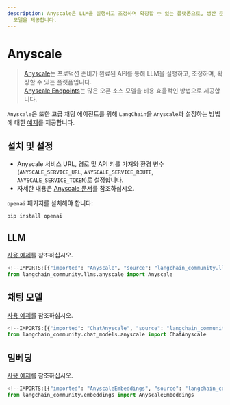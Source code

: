```yaml
---
description: Anyscale은 LLM을 실행하고 조정하며 확장할 수 있는 플랫폼으로, 생산 준비가 완료된 API를 통해 다양한 오픈 소스
  모델을 제공합니다.
---
```


# Anyscale

> [Anyscale](https://www.anyscale.com)는 프로덕션 준비가 완료된 API를 통해 LLM을 실행하고, 조정하며, 확장할 수 있는 플랫폼입니다.  
[Anyscale Endpoints](https://docs.anyscale.com/endpoints/overview)는 많은 오픈 소스 모델을 비용 효율적인 방법으로 제공합니다.

`Anyscale`은 또한 고급 채팅 에이전트를 위해 `LangChain`을 `Anyscale`과 설정하는 방법에 대한 [예제](https://docs.anyscale.com/endpoints/model-serving/examples/langchain-integration)를 제공합니다.

## 설치 및 설정

- Anyscale 서비스 URL, 경로 및 API 키를 가져와 환경 변수(`ANYSCALE_SERVICE_URL`, `ANYSCALE_SERVICE_ROUTE`, `ANYSCALE_SERVICE_TOKEN`)로 설정합니다.  
- 자세한 내용은 [Anyscale 문서](https://www.anyscale.com/get-started)를 참조하십시오.

`openai` 패키지를 설치해야 합니다:

```bash
pip install openai
```


## LLM

[사용 예제](/docs/integrations/llms/anyscale)를 참조하십시오.

```python
<!--IMPORTS:[{"imported": "Anyscale", "source": "langchain_community.llms.anyscale", "docs": "https://api.python.langchain.com/en/latest/llms/langchain_community.llms.anyscale.Anyscale.html", "title": "Anyscale"}]-->
from langchain_community.llms.anyscale import Anyscale
```


## 채팅 모델

[사용 예제](/docs/integrations/chat/anyscale)를 참조하십시오.

```python
<!--IMPORTS:[{"imported": "ChatAnyscale", "source": "langchain_community.chat_models.anyscale", "docs": "https://api.python.langchain.com/en/latest/chat_models/langchain_community.chat_models.anyscale.ChatAnyscale.html", "title": "Anyscale"}]-->
from langchain_community.chat_models.anyscale import ChatAnyscale
```


## 임베딩

[사용 예제](/docs/integrations/text_embedding/anyscale)를 참조하십시오.

```python
<!--IMPORTS:[{"imported": "AnyscaleEmbeddings", "source": "langchain_community.embeddings", "docs": "https://api.python.langchain.com/en/latest/embeddings/langchain_community.embeddings.anyscale.AnyscaleEmbeddings.html", "title": "Anyscale"}]-->
from langchain_community.embeddings import AnyscaleEmbeddings
```